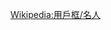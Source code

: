{{Userbox
  |id=[[File:Landau.jpg|45px]]
  |id-c=#FFFFFF
  |id-fc=#000000
  |id-s=12
  |info=这个用户喜欢[[列夫·朗道]]。
  |info-c=#4cd5f1
  |info-s=10
  |border-c=#0000bb
  |border-s=1
  |usercategory=喜欢列夫·朗道的维基人}}<noinclude>{{Clear}}
[[Wikipedia:用戶框/名人]]
</noinclude>